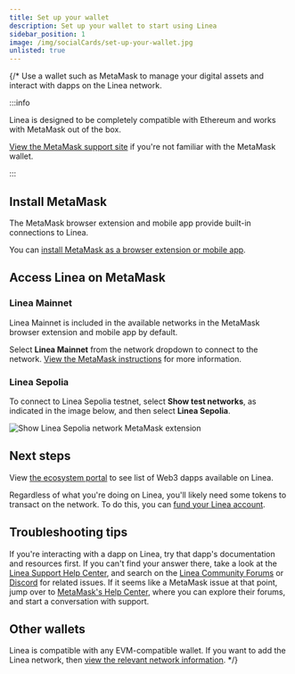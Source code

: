 ```yaml
---
title: Set up your wallet
description: Set up your wallet to start using Linea
sidebar_position: 1
image: /img/socialCards/set-up-your-wallet.jpg
unlisted: true
---
```



<RedirectPage />

{/* 
Use a wallet such as MetaMask to manage your digital assets and interact with dapps on the Linea network.

:::info

Linea is designed to be completely compatible with Ethereum and works with 
MetaMask out of the box.

[View the MetaMask support site](https://support.metamask.io/getting-started/getting-started-with-metamask/) 
if you're not familiar with the MetaMask wallet.

:::

## Install MetaMask

The MetaMask browser extension and mobile app provide built-in connections to Linea.

You can [install MetaMask as a browser extension or mobile app](https://metamask.io/download/).

## Access Linea on MetaMask

### Linea Mainnet

Linea Mainnet is included in the available networks in the MetaMask browser extension and mobile 
app by default.

Select **Linea Mainnet** from the network dropdown to connect to the network.
[View the MetaMask instructions](https://support.metamask.io/networks-and-sidechains/managing-networks/how-to-connect-to-linea-on-metamask/)
for more information.

### Linea Sepolia

To connect to Linea Sepolia testnet, select **Show test networks**, as indicated in the image 
below, and then select **Linea Sepolia**.

<div class="center-container">
  <div class="img-small">
    <img
      src="/img/article_images/Use_Linea/Set_up_your_wallet/Linea_find_Linea_sepolia2.gif"
      alt="Show Linea Sepolia network MetaMask extension"
    />
  </div>
</div>

## Next steps
 
View [the ecosystem portal](https://linea.build/apps) to see list of Web3 dapps available on Linea.

Regardless of what you're doing on Linea, you'll likely need some tokens to transact on the network. 
To do this, you can [fund your Linea account](./fund.mdx).

## Troubleshooting tips

If you're interacting with a dapp on Linea, try that dapp's documentation and resources first. 
If you can't find your answer there, take a look at the [Linea Support Help Center](https://support.linea.build), 
and search on the [Linea Community Forums](https://community.linea.build) or [Discord](https://discord.com/invite/linea) 
for related issues. If it seems like a MetaMask issue at that point, jump over to 
[MetaMask's Help Center](https://support.metamask.io), where you can explore their forums, and 
start a conversation with support.

## Other wallets

Linea is compatible with any EVM-compatible wallet. If you want to add the Linea network, then
[view the relevant network information](../../developers/quickstart/info-contracts.mdx).
*/}
